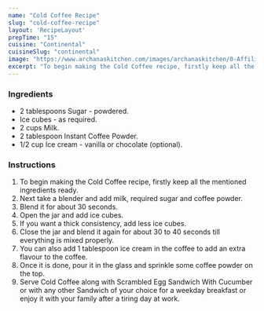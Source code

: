 ---
name: "Cold Coffee Recipe"
slug: "cold-coffee-recipe"
layout: 'RecipeLayout'
prepTime: "15"
cuisine: "Continental"
cuisineSlug: "continental"
image: "https://www.archanaskitchen.com/images/archanaskitchen/0-Affiliate-Articles/cold_coffee_recipe.jpg"
excerpt: "To begin making the Cold Coffee recipe, firstly keep all the mentioned ingredients ready"
---

### Ingredients

- 2 tablespoons Sugar - powdered.
- Ice cubes - as required.
- 2 cups Milk.
- 2 tablespoon Instant Coffee Powder.
- 1/2 cup Ice cream - vanilla or chocolate (optional).

### Instructions

1. To begin making the Cold Coffee recipe, firstly keep all the mentioned ingredients ready.
1. Next take a blender and add milk, required sugar and coffee powder.
1. Blend it for about 30 seconds.
1. Open the jar and add ice cubes.
1. If you want a thick consistency, add less ice cubes.
1. Close the jar and blend it again for about 30 to 40 seconds till everything is mixed properly.
1. You can also add 1 tablespoon ice cream in the coffee to add an extra flavour to the coffee.
1. Once it is done, pour it in the glass and sprinkle some coffee powder on the top.
1. Serve Cold Coffee along with Scrambled Egg Sandwich With Cucumber or with any other Sandwich of your choice for a weekday breakfast or enjoy it with your family after a tiring day at work.

